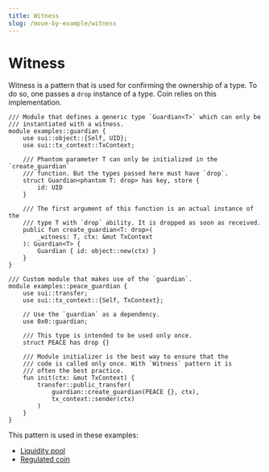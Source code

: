 ```yaml
---
title: Witness
slug: /move-by-example/witness
---
```


# Witness

Witness is a pattern that is used for confirming the ownership of a type. To do so, one passes a `drop` instance of a type. Coin relies on this implementation.

```sui-move
/// Module that defines a generic type `Guardian<T>` which can only be
/// instantiated with a witness.
module examples::guardian {
    use sui::object::{Self, UID};
    use sui::tx_context::TxContext;

    /// Phantom parameter T can only be initialized in the `create_guardian`
    /// function. But the types passed here must have `drop`.
    struct Guardian<phantom T: drop> has key, store {
        id: UID
    }

    /// The first argument of this function is an actual instance of the
    /// type T with `drop` ability. It is dropped as soon as received.
    public fun create_guardian<T: drop>(
        _witness: T, ctx: &mut TxContext
    ): Guardian<T> {
        Guardian { id: object::new(ctx) }
    }
}

/// Custom module that makes use of the `guardian`.
module examples::peace_guardian {
    use sui::transfer;
    use sui::tx_context::{Self, TxContext};

    // Use the `guardian` as a dependency.
    use 0x0::guardian;

    /// This type is intended to be used only once.
    struct PEACE has drop {}

    /// Module initializer is the best way to ensure that the
    /// code is called only once. With `Witness` pattern it is
    /// often the best practice.
    fun init(ctx: &mut TxContext) {
        transfer::public_transfer(
            guardian::create_guardian(PEACE {}, ctx),
            tx_context::sender(ctx)
        )
    }
}
```

This pattern is used in these examples:

- [Liquidity pool](https://github.com/MystenLabs/sui/blob/main/sui_programmability/examples/defi/sources/pool.move)
- [Regulated coin](https://github.com/MystenLabs/sui/blob/main/sui_programmability/examples/fungible_tokens/sources/regulated_coin.move)
